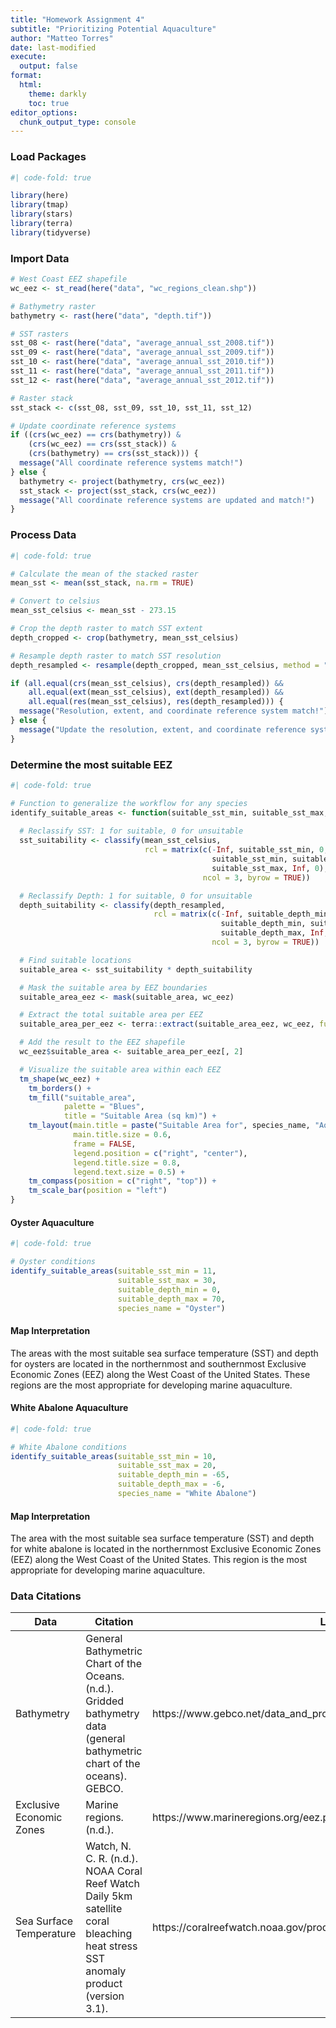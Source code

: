 ```yaml
---
title: "Homework Assignment 4"
subtitle: "Prioritizing Potential Aquaculture"
author: "Matteo Torres"
date: last-modified
execute:
  output: false
format:
  html:
    theme: darkly
    toc: true
editor_options: 
  chunk_output_type: console
---
```


### Load Packages
```r
#| code-fold: true

library(here)
library(tmap)
library(stars)
library(terra)
library(tidyverse)
```

### Import Data
```r
# West Coast EEZ shapefile
wc_eez <- st_read(here("data", "wc_regions_clean.shp"))

# Bathymetry raster
bathymetry <- rast(here("data", "depth.tif"))

# SST rasters
sst_08 <- rast(here("data", "average_annual_sst_2008.tif"))
sst_09 <- rast(here("data", "average_annual_sst_2009.tif"))
sst_10 <- rast(here("data", "average_annual_sst_2010.tif"))
sst_11 <- rast(here("data", "average_annual_sst_2011.tif"))
sst_12 <- rast(here("data", "average_annual_sst_2012.tif"))

# Raster stack
sst_stack <- c(sst_08, sst_09, sst_10, sst_11, sst_12)
```

```r
# Update coordinate reference systems
if ((crs(wc_eez) == crs(bathymetry)) &
    (crs(wc_eez) == crs(sst_stack)) &
    (crs(bathymetry) == crs(sst_stack))) {
  message("All coordinate reference systems match!")
} else {
  bathymetry <- project(bathymetry, crs(wc_eez))
  sst_stack <- project(sst_stack, crs(wc_eez))
  message("All coordinate reference systems are updated and match!")
}
```

### Process Data
```r
#| code-fold: true

# Calculate the mean of the stacked raster
mean_sst <- mean(sst_stack, na.rm = TRUE)

# Convert to celsius
mean_sst_celsius <- mean_sst - 273.15

# Crop the depth raster to match SST extent
depth_cropped <- crop(bathymetry, mean_sst_celsius)

# Resample depth raster to match SST resolution
depth_resampled <- resample(depth_cropped, mean_sst_celsius, method = "near")
```

```r
if (all.equal(crs(mean_sst_celsius), crs(depth_resampled)) &&
    all.equal(ext(mean_sst_celsius), ext(depth_resampled)) &&
    all.equal(res(mean_sst_celsius), res(depth_resampled))) {
  message("Resolution, extent, and coordinate reference system match!")
} else {
  message("Update the resolution, extent, and coordinate reference system!")
}
```

### Determine the most suitable EEZ
```r
#| code-fold: true

# Function to generalize the workflow for any species
identify_suitable_areas <- function(suitable_sst_min, suitable_sst_max, suitable_depth_min, suitable_depth_max, species_name) {
  
  # Reclassify SST: 1 for suitable, 0 for unsuitable
  sst_suitability <- classify(mean_sst_celsius, 
                              rcl = matrix(c(-Inf, suitable_sst_min, 0, 
                                             suitable_sst_min, suitable_sst_max, 1, 
                                             suitable_sst_max, Inf, 0), 
                                           ncol = 3, byrow = TRUE))

  # Reclassify Depth: 1 for suitable, 0 for unsuitable
  depth_suitability <- classify(depth_resampled, 
                                rcl = matrix(c(-Inf, suitable_depth_min, 0, 
                                               suitable_depth_min, suitable_depth_max, 1, 
                                               suitable_depth_max, Inf, 0), 
                                             ncol = 3, byrow = TRUE))

  # Find suitable locations
  suitable_area <- sst_suitability * depth_suitability

  # Mask the suitable area by EEZ boundaries
  suitable_area_eez <- mask(suitable_area, wc_eez)

  # Extract the total suitable area per EEZ
  suitable_area_per_eez <- terra::extract(suitable_area_eez, wc_eez, fun = sum, na.rm = TRUE)

  # Add the result to the EEZ shapefile
  wc_eez$suitable_area <- suitable_area_per_eez[, 2]

  # Visualize the suitable area within each EEZ
  tm_shape(wc_eez) +
    tm_borders() +
    tm_fill("suitable_area", 
            palette = "Blues", 
            title = "Suitable Area (sq km)") +
    tm_layout(main.title = paste("Suitable Area for", species_name, "Aquaculture"),
              main.title.size = 0.6,
              frame = FALSE,
              legend.position = c("right", "center"),
              legend.title.size = 0.8,
              legend.text.size = 0.5) +
    tm_compass(position = c("right", "top")) +
    tm_scale_bar(position = "left")
}
```

#### Oyster Aquaculture
```r
#| code-fold: true

# Oyster conditions
identify_suitable_areas(suitable_sst_min = 11, 
                        suitable_sst_max = 30, 
                        suitable_depth_min = 0, 
                        suitable_depth_max = 70, 
                        species_name = "Oyster")
```

#### Map Interpretation
The areas with the most suitable sea surface temperature (SST) and depth for oysters are located in the northernmost and southernmost Exclusive Economic Zones (EEZ) along the West Coast of the United States. These regions are the most appropriate for developing marine aquaculture.


#### White Abalone Aquaculture
```r
#| code-fold: true

# White Abalone conditions
identify_suitable_areas(suitable_sst_min = 10, 
                        suitable_sst_max = 20, 
                        suitable_depth_min = -65, 
                        suitable_depth_max = -6, 
                        species_name = "White Abalone")
```

#### Map Interpretation
The area with the most suitable sea surface temperature (SST) and depth for white abalone is located in the northernmost Exclusive Economic Zones (EEZ) along the West Coast of the United States. This region is the most appropriate for developing marine aquaculture.

### Data Citations
|Data|Citation|Link|
|----|--------|----|
|Bathymetry|General Bathymetric Chart of the Oceans. (n.d.). Gridded bathymetry data (general bathymetric chart of the oceans). GEBCO.|https://www.gebco.net/data_and_products/gridded_bathymetry_data/#area|
|Exclusive Economic Zones|Marine regions. (n.d.).|https://www.marineregions.org/eez.php|
|Sea Surface Temperature|Watch, N. C. R. (n.d.). NOAA Coral Reef Watch Daily 5km satellite coral bleaching heat stress SST anomaly product (version 3.1).|https://coralreefwatch.noaa.gov/product/5km/index_5km_ssta.php|
